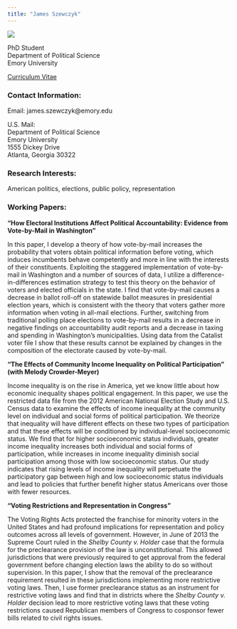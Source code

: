 ```yaml
---
title: "James Szewczyk"
---
```


![](prof photo.jpg)

PhD Student    
Department of Political Science    
Emory University     

[Curriculum Vitae](http://jamesszewczyk.github.io/personal_site/CV_2017_07_24.pdf)

### Contact Information: 

Email: james.szewczyk@emory.edu

U.S. Mail:  
Department of Political Science    
Emory University  
1555 Dickey Drive   
Atlanta, Georgia 30322    

### Research Interests:

American politics, elections, public policy, representation  

### Working Papers: 

**"How Electoral Institutions Affect Political Accountability: Evidence from Vote-by-Mail in Washington"**

In this paper, I develop a theory of how vote-by-mail increases the probability that voters obtain political information before voting, which induces incumbents behave competently and more in line with the interests of their constituents. Exploiting the staggered implementation of vote-by-mail in Washington and a number of sources of data, I utilize a difference-in-differences estimation strategy to test this theory on the behavior of voters and elected officials in the state. I find that vote-by-mail causes a decrease in ballot roll-off on statewide ballot measures in presidential election years, which is consistent with the theory that voters gather more information when voting in all-mail elections. Further, switching from traditional polling place elections to vote-by-mail results in a decrease in negative findings on accountability audit reports and a decrease in taxing and spending in Washington's municipalities. Using data from the Catalist voter file I show that these results cannot be explained by changes in the composition of the electorate caused by vote-by-mail.

**"The Effects of Community Income Inequality on Political Participation" (with Melody Crowder-Meyer)**

Income inequality is on the rise in America, yet we know little about how economic inequality shapes political engagement. In this paper, we use the restricted data file from the 2012 American National Election Study and U.S. Census data to examine the effects of income inequality at the community level on individual and social forms of political participation. We theorize that inequality will have different effects on these two types of participation and that these effects will be conditioned by individual-level socioeconomic status. We find that for higher socioeconomic status individuals, greater income inequality increases both individual and social forms of participation, while increases in income inequality diminish social participation among those with low socioeconomic status. Our study indicates that rising levels of income inequality will perpetuate the participatory gap between high and low socioeconomic status individuals and lead to policies that further benefit higher status Americans over those with fewer resources. 

**"Voting Restrictions and Representation in Congress"**

The Voting Rights Acts protected the franchise for minority voters in the United States and had profound implications for representation and policy outcomes across all levels of government. However, in June of 2013 the Supreme Court ruled in the *Shelby County v. Holder* case that the formula for the preclearance provision of the law is unconstitutional. This allowed jurisdictions that were previously required to get approval from the federal government before changing election laws the ability to do so without supervision. In this paper, I show that the removal of the preclearance requirement resulted in these jurisdictions implementing more restrictive voting laws. Then, I use former preclearance status as an instrument for restrictive voting laws and find that in districts where the *Shelby County v. Holder* decision lead to more restrictive voting laws that these voting restrictions caused Republican members of Congress to cosponsor fewer bills related to civil rights issues. 



